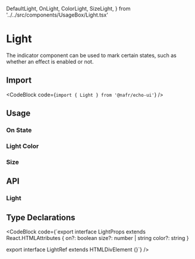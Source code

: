   DefaultLight,
  OnLight,
  ColorLight,
  SizeLight,
} from '../../src/components/UsageBox/Light.tsx'

# Light

The indicator component can be used to mark certain states, such as whether an effect is enabled or not.

## Import

<CodeBlock code={`import { Light } from '@nafr/echo-ui'`} />

## Usage

<DefaultLight />

### On State

<OnLight />

### Light Color

<ColorLight />

### Size

<SizeLight />

## API

### Light

<LightAPITable />

## Type Declarations

<CodeBlock code={`export interface LightProps extends React.HTMLAttributes<HTMLDivElement> {
  on?: boolean
  size?: number | string
  color?: string
}

export interface LightRef extends HTMLDivElement {}`} />
